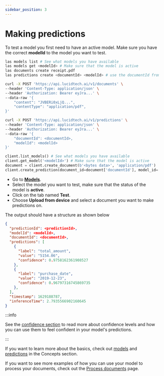 ```yaml
---
sidebar_position: 3
---
```



# Making predictions

To test a model you first need to have an active model. Make sure you have the correct **modelId** to the model you want to test.

<Tabs groupId="programming-language">
<TabItem value="cli" label="CLI" default>

```bash
las models list # See what models you have available
las models get <modelId> # Make sure that the model is active
las documents create receipt.pdf
las predictions create <documentId> <modelId> # use the documentId from the previous step
```

</TabItem>
<TabItem value="curl" label="cURL">

```bash
curl -X POST 'https://api.lucidtech.ai/v1/documents' \
--header 'Content-Type: application/json' \
--header 'Authorization: Bearer eyJra...' \
--data-raw '{
    "content": "JVBERi0xLjQ...",
    "contentType": "application/pdf",
}'

curl -X POST 'https://api.lucidtech.ai/v1/predictions' \
--header 'Content-Type: application/json' \
--header 'Authorization: Bearer eyJra...' \
--data-raw '{
    "documentId": <documentId>,
    "modelId": <modelId>
}'
```

</TabItem>
<TabItem value="python" label="Python">

```python
client.list_models() # See what models you have available
client.get_model('<modelId>') # Make sure that the model is active
document = client.create_document(b'<bytes data>', 'application/pdf')
client.create_prediction(document_id=document['documentId'], model_id='<modelId>')
```

</TabItem>
<TabItem value="app" label="App">

* Go to [**Models**](https://app.cradl.ai/models).
* Select the model you want to test, make sure that the status of the model is **active**.
* Click on the tab named **Test**.
* Choose **Upload from device** and select a document you want to make predictions on.

</TabItem>
</Tabs>

The output should have a structure as shown below
```json
{
  "predictionId": <predictionId>,
  "modelId": <modelId>,
  "documentId": <documentId>,
  "predictions": [
    {
      "label": "total_amount",
      "value": "5154.06",
      "confidence": 0.9758162361908527
    },
    {
      "label": "purchase_date",
      "value": "2019-12-23",
      "confidence": 0.96797316745869735
    },
  ],
  "timestamp": 1629188787,
  "inferenceTime": 2.7935566902160645
}
```
:::info

See the [confidence section](../concepts/predictions.mdx#confidence) to read more about confidence levels and how you can use them to feel confident in your model's predictions.

:::


If you want to learn more about the basics, check out [models](../concepts/models) and [predictions](../concepts/predictions) in the Concepts section.

If you want to see more examples of how you can use your model to process your documents, check out the [Process documents](./serve-a-model) page.
